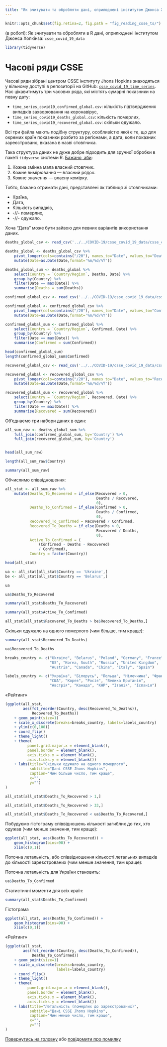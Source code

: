```yaml
---
title: "Як зчитувати та обробляти дані, оприлюднені інститутом Джонса Хопкінза"
---
```


```r
knitr::opts_chunk$set(fig.retina=2, fig.path = "fig_reading_csse_ts/")
```

(в роботі): Як зчитувати та обробляти в R дані, оприлюднені інститутом
Джонса Хопкінза: `csse_covid_19_data`

```r
library(tidyverse)
```

# Часові ряди CSSE

Часові ряди зібрані центром CSSE інституту Jhons Hopkins знаходяться у
вільному доступі в репозиторії на GitHub:
[`csse_covid_19_time_series`](https://github.com/CSSEGISandData/COVID-19/tree/master/csse_covid_19_data/csse_covid_19_time_series). Нас
цікавитимуть три часових ряда, які містять сумарні показники на певну дату:

 - `time_series_covid19_confirmed_global.csv`: кількість підтверджених випадків захворювання на коронавірус,
 - `time_series_covid19_deaths_global.csv`: кількість померлих,
 - `time_series_covid19_recovered_global.csv`: скільки одужало.

Всі три файла мають подібну структуру, особливістю якої є те, що для
окремих країн показники розбито за регіонами, а дата, коли показник
зареєстровано, вказана в назві стовпчика.

Така структура даних не дуже добре підходить для зручної обробки в
пакеті `tidyverse` системи R. [Бажано,
аби](https://r4ds.had.co.nz/tidy-data.html#tidy-data-1):

1. Кожна змінна мала власний стовпчик.
2. Кожне вимірювання &mdash; власний рядок.
3. Кожне значення &mdash; власну комірку.

Тобто, бажано отримати дані, представлені як таблиця зі стовпчиками:

- Країна,
- Дата,
- Кількість випадків,
- -//- померлих,
- -//- одужало.

Хоча "Дата" може бути зайвою для певних варіантів використання даних.

```r
deaths_global_csv <- read_csv('../../COVID-19/csse_covid_19_data/csse_covid_19_time_series/time_series_covid19_deaths_global.csv')

deaths_global <- deaths_global_csv %>%
    pivot_longer(cols=contains("/20"), names_to="Date", values_to="Deaths") %>%
    mutate(Date=as.Date(Date,format='%m/%d/%Y'))

deaths_global_sum <- deaths_global %>%
    select(Country = `Country/Region`, Deaths, Date) %>%
    group_by(Country) %>%
    filter(Date == max(Date)) %>%
    summarise(Deaths = sum(Deaths))
```

```r
confirmed_global_csv <- read_csv('../../COVID-19/csse_covid_19_data/csse_covid_19_time_series/time_series_covid19_confirmed_global.csv')

confirmed_global <- confirmed_global_csv %>%
    pivot_longer(cols=contains("/20"), names_to="Date", values_to="Confirmed") %>%
    mutate(Date=as.Date(Date,format='%m/%d/%Y'))

confirmed_global_sum <- confirmed_global %>%
    select(Country = `Country/Region`, Confirmed, Date) %>%
    group_by(Country) %>%
    filter(Date == max(Date)) %>%
    summarise(Confirmed = sum(Confirmed))

head(confirmed_global_sum)
length(confirmed_global_sum$Confirmed)
```

```r
recovered_global_csv <- read_csv('../../COVID-19/csse_covid_19_data/csse_covid_19_time_series/time_series_covid19_recovered_global.csv')

recovered_global <- recovered_global_csv %>%
    pivot_longer(cols=contains("/20"), names_to="Date", values_to="Recovered") %>%
    mutate(Date=as.Date(Date,format='%m/%d/%Y'))

recovered_global_sum <- recovered_global %>%
    select(Country = `Country/Region`, Recovered, Date) %>%
    group_by(Country) %>%
    filter(Date == max(Date)) %>%
    summarise(Recovered = sum(Recovered))
```

Об'єднаємо три набори даних в один:

```r
all_sum_raw <- deaths_global_sum %>%
    full_join(confirmed_global_sum, by='Country') %>%
    full_join(recovered_global_sum, by='Country')


head(all_sum_raw)

length(all_sum_raw$Country)

summary(all_sum_raw)
```

Обчислимо співвідношення:

```r
all_stat <- all_sum_raw %>%
    mutate(Deaths_To_Recovered = if_else(Recovered > 0,
                                         Deaths / Recovered,
                                         0),
           Deaths_To_Confirmed = if_else(Confirmed > 0,
                                         Deaths / Confirmed,
                                         0),
           Recovered_To_Confirmed = Recovered / Confirmed,
           Recovered_To_Deaths = if_else(Deaths > 0,
                                         Recovered / Deaths,
                                         0),
           Active_To_Confirmed = (
               (Confirmed - Deaths - Recovered)
               / Confirmed),
           Country = factor(Country))

head(all_stat)
```

```r
ua <- all_stat[all_stat$Country == 'Ukraine',]
be <- all_stat[all_stat$Country == 'Belarus',]

ua

ua$Deaths_To_Recovered

summary(all_stat$Deaths_To_Recovered)

summary(all_stat$Active_To_Confirmed)

all_stat[all_stat$Recovered_To_Deaths > be$Recovered_To_Deaths,]
```

Скільки одужало на одного померлого (чим більше, тим краще):

```r
summary(all_stat$Recovered_To_Deaths)

ua$Recovered_To_Deaths
```

```r
breaks_country <- c("Ukraine", "Belarus", "Poland", "Germany", "France",
                    "US", "Korea, South", "Russia", "United Kingdom",
                    "Austria", "Canada", "China", "Italy", "Spain")

labels_country <- c("Україна", "Білорусь", "Польща", "Німеччина", "Франція",
                    "США", "Корея", "Росія", "Велика Британія",
                    "Австрія", "Канада", "КНР", "Італія", "Іспанія")
```

&laquo;Рейтинг&raquo;

```r
(ggplot(all_stat,
        aes(fct_reorder(Country, desc(Recovered_To_Deaths)),
            Recovered_To_Deaths))
    + geom_point(size=1)
    + scale_x_discrete(breaks=breaks_country, labels=labels_country)
    + ylim(c(0,100))
    + coord_flip()
    + theme_light()
    + theme(
          panel.grid.major.x = element_blank(),
          panel.border = element_blank(),
          axis.ticks.x = element_blank(),
          axis.ticks.y = element_blank())
    + labs(title="Скільки одужало на одного померлого",
           subtitle="Дані CSSE Jhons Hopkins",
           caption="Чим більше число, тим краще",
           x="",
           y="")
)
```


```r
all_stat[all_stat$Deaths_To_Recovered > 1,]

all_stat[all_stat$Deaths_To_Recovered > 33,]

all_stat[all_stat$Deaths_To_Recovered < ua$Deaths_To_Recovered,]
```

Побудуємо гістограму співвідношень кількості загиблих до тих, хто
одужав (чим менше значення, тим краще):

```r
ggplot(all_stat, aes(Deaths_To_Recovered)) +
    geom_histogram(bins=90) +
    xlim(c(0,1))
```

Поточна летальність, або співвідношення кількості летальних випадків
до кількості зареєстрованих (чим менше значення, тим краще):

Поточна летальність для України становить:
```r
ua$Deaths_To_Confirmed
```

Статистичні моменти для всіх країн:

```r
summary(all_stat$Deaths_To_Confirmed)
```

Гістограма

```r
ggplot(all_stat, aes(Deaths_To_Confirmed)) +
    geom_histogram(bins=90) +
    xlim(c(0,1))
```

&laquo;Рейтинг&raquo;

```r
(ggplot(all_stat,
        aes(fct_reorder(Country, desc(Deaths_To_Confirmed)),
            Deaths_To_Confirmed))
    + geom_point(size=1)
    + scale_x_discrete(breaks=breaks_country,
                       labels=labels_country)
    + coord_flip()
    + theme_light()
    + theme(
          panel.grid.major.x = element_blank(),
          panel.border = element_blank(),
          axis.ticks.x = element_blank(),
          axis.ticks.y = element_blank())
    + labs(title="Летальність (померлих до зареєстрованих)",
           subtitle="Дані CSSE Jhons Hopkins",
           caption="Чим менше число, тим краще",
           x="",
           y="")
)
```

[Повернутись на головну](index.html) або [повідомити про
помилку]((https://github.com/vityok/covid19_ua/issues))
